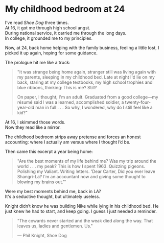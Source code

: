 
# My childhood bedroom at 24

<AnimatedName />

I’ve read _Shoe Dog_ three times.  
At 16, it got me through high school angst.  
During national service, it carried me through the long days.  
In college, it grounded me to my principles.

Now, at 24, back home helping with the family business, feeling a little lost, I picked it up again, hoping for some guidance.

The prologue hit me like a truck:

> "It was strange being home again, stranger still was living again with my parents, sleeping in my childhood bed. Late at night I'd lie on my back, staring at my college textbooks, my high school trophies and blue ribbons, thinking: This is me? Still?
>
> On paper, I thought, I'm an adult. Graduated from a good college—my résumé said I was a learned, accomplished soldier, a twenty-four-year-old man in full . . . So why, I wondered, why do I still feel like a kid?"

At 16, I skimmed those words.  
Now they read like a mirror.

The childhood bedroom strips away pretense and forces an honest accounting: where I actually am versus where I thought I’d be.

Then came this excerpt a year being home:

> "Are the best moments of my life behind me? Was my trip around the world . . . my peak? This is how I spent 1963. Quizzing pigeons. Polishing my Valiant. Writing letters. 'Dear Carter, Did you ever leave Shangri-La? I'm an accountant now and giving some thought to blowing my brains out.'"

Were my best moments behind me, back in LA?  
It's a seductive thought, but ultimately useless.

Knight didn’t know he was building Nike while lying in his childhood bed. He just knew he had to start, and keep going. I guess I just needed a reminder.

> "The cowards never started and the weak died along the way. That leaves us, ladies and gentlemen. Us."
>
> — Phil Knight, Shoe Dog
